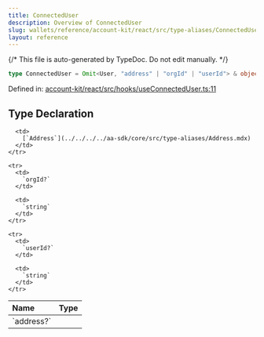 ```yaml
---
title: ConnectedUser
description: Overview of ConnectedUser
slug: wallets/reference/account-kit/react/src/type-aliases/ConnectedUser
layout: reference
---
```


{/* This file is auto-generated by TypeDoc. Do not edit manually. */}

```ts
type ConnectedUser = Omit<User, "address" | "orgId" | "userId"> & object;
```

Defined in: [account-kit/react/src/hooks/useConnectedUser.ts:11](https://github.com/alchemyplatform/aa-sdk/blob/9f926c402d1661309abbf8eae8431e52e8c5e53f/account-kit/react/src/hooks/useConnectedUser.ts#L11)

## Type Declaration

<table>
  <thead>
    <tr>
      <th align="left">Name</th>
      <th align="left">Type</th>
    </tr>
  </thead>

  <tbody>
    <tr>
      <td>
        `address?`
      </td>

      <td>
        [`Address`](../../../../aa-sdk/core/src/type-aliases/Address.mdx)
      </td>
    </tr>

    <tr>
      <td>
        `orgId?`
      </td>

      <td>
        `string`
      </td>
    </tr>

    <tr>
      <td>
        `userId?`
      </td>

      <td>
        `string`
      </td>
    </tr>

  </tbody>
</table>
